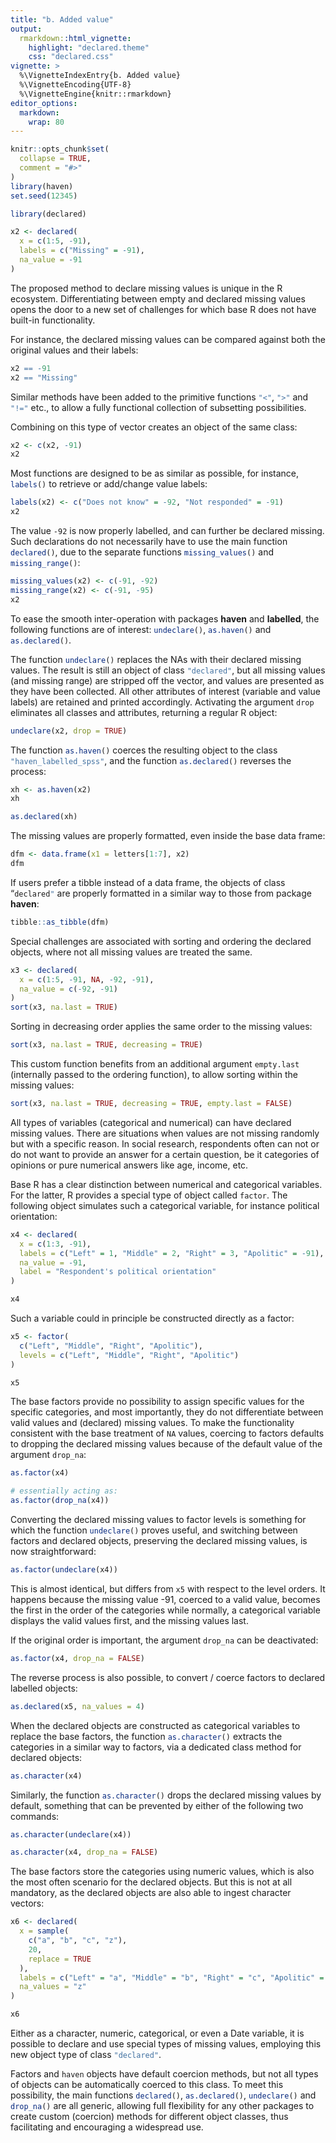 ```yaml
---
title: "b. Added value"
output:
  rmarkdown::html_vignette:
    highlight: "declared.theme"
    css: "declared.css"
vignette: >
  %\VignetteIndexEntry{b. Added value}
  %\VignetteEncoding{UTF-8}
  %\VignetteEngine{knitr::rmarkdown}
editor_options: 
  markdown: 
    wrap: 80
---
```


```r
knitr::opts_chunk$set(
  collapse = TRUE,
  comment = "#>"
)
library(haven)
set.seed(12345)
```


```r
library(declared)

x2 <- declared(
  x = c(1:5, -91),
  labels = c("Missing" = -91),
  na_value = -91
)
```

The proposed method to declare missing values is unique in the R ecosystem.
Differentiating between empty and declared missing values opens the door to a
new set of challenges for which base R does not have built-in functionality.

For instance, the declared missing values can be compared against both the
original values and their labels:

```r
x2 == -91
x2 == "Missing"
```

Similar methods have been added to the primitive functions `"<"`{.R}, `">"`{.R}
and `"!="`{.R} etc., to allow a fully functional collection of subsetting
possibilities.

Combining on this type of vector creates an object of the same class:

```r
x2 <- c(x2, -91)
x2
```

Most functions are designed to be as similar as possible, for instance,
`labels()`{.R} to retrieve or add/change value labels:

```r
labels(x2) <- c("Does not know" = -92, "Not responded" = -91)
x2
```

The value `-92` is now properly labelled, and can further be declared missing.
Such declarations do not necessarily have to use the main function
`declared()`{.R}, due to the separate functions `missing_values()`{.R} and
`missing_range()`{.R}:

```r
missing_values(x2) <- c(-91, -92)
missing_range(x2) <- c(-91, -95)
x2
```

To ease the smooth inter-operation with packages **haven** and **labelled**, the
following functions are of interest: `undeclare()`{.R}, `as.haven()`{.R} and
`as.declared()`{.R}.

The function `undeclare()`{.R} replaces the NAs with their declared missing
values. The result is still an object of class `"declared"`{.R}, but all missing
values (and missing range) are stripped off the vector, and values are presented
as they have been collected. All other attributes of interest (variable and
value labels) are retained and printed accordingly. Activating the argument
`drop`{.R} eliminates all classes and attributes, returning a regular R object:

```r
undeclare(x2, drop = TRUE)
```

The function `as.haven()`{.R} coerces the resulting object to the class
`"haven_labelled_spss"`{.R}, and the function `as.declared()`{.R} reverses the
process:

```r
xh <- as.haven(x2)
xh

as.declared(xh)
```

The missing values are properly formatted, even inside the base data frame:

```r
dfm <- data.frame(x1 = letters[1:7], x2)
dfm
```

If users prefer a tibble instead of a data frame, the objects of class
"`declared"`{.R} are properly formatted in a similar way to those from package
**haven**:

```r
tibble::as_tibble(dfm)
```

Special challenges are associated with sorting and ordering the declared
objects, where not all missing values are treated the same.

```r
x3 <- declared(
  x = c(1:5, -91, NA, -92, -91),
  na_value = c(-92, -91)
)
sort(x3, na.last = TRUE)
```

Sorting in decreasing order applies the same order to the missing values:

```r
sort(x3, na.last = TRUE, decreasing = TRUE)
```

This custom function benefits from an additional argument `empty.last`{.R}
(internally passed to the ordering function), to allow sorting within the
missing values:

```r
sort(x3, na.last = TRUE, decreasing = TRUE, empty.last = FALSE)
```

All types of variables (categorical and numerical) can have declared missing
values. There are situations when values are not missing randomly but with a
specific reason. In social research, respondents often can not or do not want to
provide an answer for a certain question, be it categories of opinions or pure
numerical answers like age, income, etc.

Base R has a clear distinction between numerical and categorical variables. For
the latter, R provides a special type of object called `factor`{.R}. The
following object simulates such a categorical variable, for instance
political orientation:

```r
x4 <- declared(
  x = c(1:3, -91),
  labels = c("Left" = 1, "Middle" = 2, "Right" = 3, "Apolitic" = -91),
  na_value = -91,
  label = "Respondent's political orientation"
)

x4
```

Such a variable could in principle be constructed directly as a factor:

```r
x5 <- factor(
  c("Left", "Middle", "Right", "Apolitic"),
  levels = c("Left", "Middle", "Right", "Apolitic")
)

x5
```

The base factors provide no possibility to assign specific values for the
specific categories, and most importantly, they do not differentiate between
valid values and (declared) missing values. To make the functionality consistent
with the base treatment of `NA` values, coercing to factors defaults to
dropping the declared missing values because of the default value of the
argument `drop_na`{.R}:

```r
as.factor(x4)

# essentially acting as:
as.factor(drop_na(x4))
```

Converting the declared missing values to factor levels is something for which
the function `undeclare()`{.R} proves useful, and switching between factors and 
declared objects, preserving the declared missing values, is now straightforward:

```r
as.factor(undeclare(x4))
```

This is almost identical, but differs from `x5` with respect to the level
orders. It happens because the missing value -91, coerced to a valid value,
becomes the first in the order of the categories while normally, a categorical
variable displays the valid values first, and the missing values last.

If the original order is important, the argument `drop_na` can be deactivated:

```r
as.factor(x4, drop_na = FALSE)
```



The reverse process is also possible, to convert / coerce factors to declared
labelled objects:


```r
as.declared(x5, na_values = 4)
```


When the declared objects are constructed as categorical variables to replace
the base factors, the function `as.character()`{.R} extracts the categories
in a similar way to factors, via a dedicated class method for declared objects:

```r
as.character(x4)
```

Similarly, the function `as.character()`{.R} drops the declared missing values
by default, something that can be prevented by either of the following two
commands:

```r
as.character(undeclare(x4))

as.character(x4, drop_na = FALSE)
```

The base factors store the categories using numeric values, which is also the
most often scenario for the declared objects. But this is not at all mandatory,
as the declared objects are also able to ingest character vectors:

```r
x6 <- declared(
  x = sample(
    c("a", "b", "c", "z"),
    20,
    replace = TRUE
  ),
  labels = c("Left" = "a", "Middle" = "b", "Right" = "c", "Apolitic" = "z"),
  na_values = "z"
)

x6
```

Either as a character, numeric, categorical, or even a Date variable, it is
possible to declare and use special types of missing values, employing this new
object type of class `"declared"`{.R}.

Factors and `haven`{.R} objects have default coercion methods, but not all types
of objects can be automatically coerced to this class. To meet this possibility,
the main functions `declared()`{.R}, `as.declared()`{.R}, `undeclare()`{.R} and
`drop_na()`{.R} are all generic, allowing full  flexibility for any other
packages to create custom (coercion) methods for different object classes, thus
facilitating and encouraging a widespread use.
